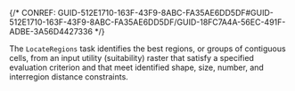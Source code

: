 

{/* CONREF: GUID-512E1710-163F-43F9-8ABC-FA35AE6DD5DF#GUID-512E1710-163F-43F9-8ABC-FA35AE6DD5DF/GUID-18FC7A4A-56EC-491F-ADBE-3A56D4427336  */}

The `LocateRegions`  task identifies the best regions, or groups of contiguous cells, from an input utility (suitability) raster that satisfy a specified evaluation criterion and that meet identified shape, size, number, and interregion distance constraints.

